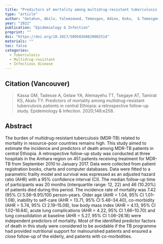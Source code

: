 ```yaml
---
title: "Predictors of mortality among multidrug-resistant tuberculosis patients in central Ethiopia: a retrospective follow-up study"
type: "article"
author: "Getahun, Abilo, Yalemzewod, Temesgen, Adino, Koku,  & Temesgen"
year: "2022"
publication: "Epidemiology & Infection"
preprint: ""
doi: "https://doi.org/10.1017/S0950268820002514"
materials: ""
toc: false
categories:
  - Tuberculosis
  - Multidrug-resistant
  - Infectious disease
---
```


## Citation (Vancouver)

> Kassa GM, Tadesse A, Gelaw YA, Alemayehu TT, Tsegaye AT, Tamirat KS, Akalu TY. Predictors of mortality among multidrug-resistant tuberculosis patients in central Ethiopia: a retrospective follow-up study. Epidemiology & Infection. 2020;148:e258.

## Abstract

The burden of multidrug-resistant tuberculosis (MDR-TB) related to mortality in resource-poor countries remains high. This study aimed to estimate the incidence and predictors of death among MDR-TB patients in central Ethiopia. A retrospective follow-up study was conducted at three hospitals in the Amhara region on 451 patients receiving treatment for MDR-TB from September 2010 to January 2017. Data were collected from patient registration books, charts and computer databases. Data were fitted to a parametric frailty model and survival was expressed as an adjusted hazard ratio (AHR) with a 95% confidence interval (CI). The median follow-up time of participants was 20 months (interquartile range: 12, 22) and 46 (10.20%) of patients died during this period. The incidence rate of mortality was 7.42 (95% CI 5.56--9.91)/100 person-years. Older age (AHR = 1.04, 95% CI 1.01--1.08), inability to self-care (AHR = 13.71, 95% CI 5.46--34.40), co-morbidity (AHR = 5.74, 95% CI 2.19--15.08), low body mass index (AHR = 4.13, 95% CI 1.02--16.64), acute lung complications (AHR = 4.22, 95% CI 1.66--10.70) and lung consolidation at baseline (AHR = 5.27, 95% CI 1.06--26.18) were independent predictors of mortality. Most of the identified predictor factors of death in this study were considered to be avoidable if the TB programme had provided nutritional support for malnourished patients and ensured a close follow-up of the elderly, and patients with co-morbidities.

\

